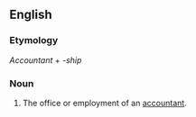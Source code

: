 ==English==

===Etymology===
''Accountant'' + ''-ship''

===Noun===
{{en-noun-reg}}

#The office or employment of an [[accountant]].